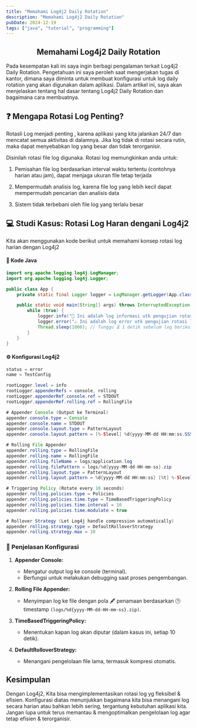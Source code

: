 ```yaml
---
title: "Memahami Log4j2 Daily Rotation"
description: "Memahami Log4j2 Daily Rotation"
pubDate: 2024-12-19
tags: ["java", "tutorial", "programming"]
---
```


<h2><center>Memahami Log4j2 Daily Rotation</center></h2>
<p>Pada kesempatan kali ini saya ingin berbagi pengalaman terkait Log4j2 Daily Rotation. Pengetahuan ini saya peroleh saat mengerjakan tugas di kantor, dimana saya diminta untuk membuat konfigurasi untuk log daily rotation yang akan digunakan dalam aplikasi. Dalam artikel ini, saya akan menjelaskan tentang hal dasar tentang Log4j2 Daily Rotation dan bagaimana cara membuatnya.</p>

<h2>❓ Mengapa Rotasi Log Penting?</h2>
<p>Rotasli Log menjadi penting , karena aplikasi yang kita jalankan 24/7 dan mencatat semua aktivitas di dalamnya. Jika log tidak di rotasi secara rutin, maka dapat menyebabkan log yang besar dan tidak terorganisir.</p>

Disinilah rotasi file log digunaka. Rotasi log memungkinkan anda untuk:

1. <p>Pemisahan file log berdasarkan interval waktu tertentu (contohnya harian atau jam), dapat menjaga ukuran file tetap terjada </p>
2. <p>Mempermudah analisis log, karena file log yang lebih kecil dapat mempermudah pencarian dan analisis data</p>
3. <p>Sistem tidak terbebani oleh file log yang terlalu besar</p>

<h2>💻 Studi Kasus: Rotasi Log Haran dengani Log4j2</h2>
<p>Kita akan menggunakan kode berikut untuk memahami konsep rotasi log harian dengan Log4j2</p>

<h4>📝 Kode Java</h4>

```java
import org.apache.logging.log4j.LogManager;
import org.apache.logging.log4j.Logger;

public class App {
    private static final Logger logger = LogManager.getLogger(App.class);

    public static void main(String[] args) throws InterruptedException {
        while (true) {
            logger.info("📄 Ini adalah log informasi utk pengujian rotasi log.");
            logger.error("⚠️ Ini adalah log error utk pengujian rotasi log.");
            Thread.sleep(1000); // Tunggu ⏳ 1 detik sebelum log berikutnya
        }
    }
}
```

<h4>⚙️ Konfigurasi Log4j2</h4>

```java
status = error
name = TestConfig

rootLogger.level = info
rootLogger.appenderRefs = console, rolling
rootLogger.appenderRef.console.ref = STDOUT
rootLogger.appenderRef.rolling.ref = RollingFile

# Appender Console (Output ke Terminal)
appender.console.type = Console
appender.console.name = STDOUT
appender.console.layout.type = PatternLayout
appender.console.layout.pattern = [%-5level] %d{yyyy-MM-dd HH:mm:ss.SSS} [%t] %c{1} - %msg%n

# Rolling File Appender
appender.rolling.type = RollingFile
appender.rolling.name = RollingFile
appender.rolling.fileName = logs/application.log
appender.rolling.filePattern = logs/%d{yyyy-MM-dd-HH-mm-ss}.zip
appender.rolling.layout.type = PatternLayout
appender.rolling.layout.pattern = %d{yyyy-MM-dd HH:mm:ss} [%t] %-5level %logger{36} - %msg%n

# Triggering Policy (Rotate every 10 seconds)
appender.rolling.policies.type = Policies
appender.rolling.policies.time.type = TimeBasedTriggeringPolicy
appender.rolling.policies.time.interval = 10
appender.rolling.policies.time.modulate = true

# Rollover Strategy (Let Log4j handle compression automatically)
appender.rolling.strategy.type = DefaultRolloverStrategy
appender.rolling.strategy.max = 10
```

### 🔎 Penjelasan Konfigurasi

1. **Appender Console:**
   - Mengatur output log ke console (terminal).
   - Berfungsi untuk melakukan debugging saat proses pengembangan.

2. **Rolling File Appender:**
   - Menyimpan log ke file dengan pola 🖋️ penamaan berdasarkan 🕒 timestamp `(logs/%d{yyyy-MM-dd-HH-mm-ss}.zip)`.
   
3. **TimeBasedTriggeringPolicy:**
   - Menentukan kapan log akan diputar (dalam kasus ini, setiap 10 detik).

4. **DefaultRolloverStrategy:**
   - Menangani pengelolaan file lama, termasuk kompresi otomatis.



## Kesimpulan
Dengan Log4j2, Kita bisa mengimplementasikan rotasi log yg fleksibel & efisien. Konfigurasi diatas menunjukkan bagaimana kita bisa menangani log secara harian atau bahkan lebih sering, tergantung kebutuhan aplikasi kita. Jangan lupa untuk terus memantau & mengoptimalkan pengelolaan log agar tetap efisien & terorganisir.